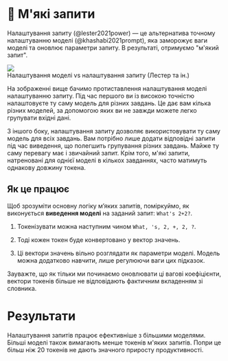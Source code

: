 
# 🔴 М'які запити

Налаштування запиту (@lester2021power) — це альтернатива точному налаштуванню моделі (@khashabi2021prompt), яка заморожує ваги моделі та оновлює параметри запиту. В результаті, отримуємо "м'який запит".

<div style={{ textAlign: "center" }}>
  <Image
    src="/docs/assets/trainable/prompt_tuning.webp"
    width={1074}
    height={556}
    style={{ width: "500px", margin: "auto" }}
  />
</div>

<div style={{ textAlign: "center" }}>
  Налаштування моделі vs налаштування запиту (Лестер та ін.)
</div>

На зображенні вище бачимо протиставлення налаштування моделі налаштуванню запиту. Під час першого ви із високою точністю налаштовуєте ту саму модель для різних завдань. Це дає вам кілька різних моделей, за допомогою яких ви не завжди можете легко групувати вхідні дані.

З іншого боку, налаштування запиту дозволяє використовувати ту саму модель для всіх завдань. Вам потрібно лише додати відповідні запити під час виведення, що полегшить групування різних завдань. Майже ту саму перевагу має і звичайний запит. Крім того, м'які запити, натреновані для однієї моделі в кількох завданнях, часто матимуть однакову довжину токена.

## Як це працює

Щоб зрозуміти основну логіку м’яких запитів, поміркуймо, як виконується **виведення моделі** на заданий запит: `What's 2+2?`.

1. Токенізувати можна наступним чином `What, 's, 2, +, 2, ?`.

2. Тоді кожен токен буде конвертовано у вектор значень.

3. Ці вектори значень вільно розглядати як параметри моделі. Модель можна додатково навчити, лише регулюючи ваги цих підказок.

Зауважте, що як тільки ми починаємо оновлювати ці вагові коефіцієнти, вектори токенів більше не відповідають фактичним вкладенням зі словника.

# Результати

Налаштування запитів працює ефективніше з більшими моделями. Більші моделі також вимагають менше токенів м'яких запитів. Попри це більш ніж 20 токенів не дають значного приросту продуктивності.
